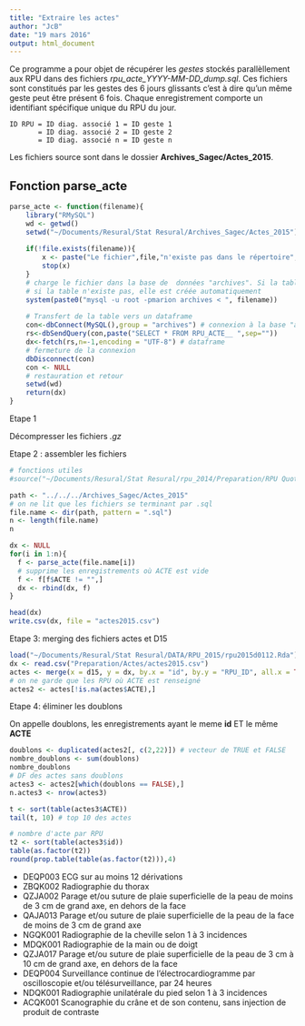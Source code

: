 ```yaml
---
title: "Extraire les actes"
author: "JcB"
date: "19 mars 2016"
output: html_document
---
```


Ce programme a pour objet de récupérer les _gestes_ stockés parallèllement aux RPU dans des fichiers _rpu_acte_YYYY-MM-DD_dump.sql_. Ces fichiers sont constitués par les gestes des 6 jours glissants c'est à dire qu'un même geste peut être présent 6 fois. Chaque enregistrement comporte un identifiant spécifique unique du RPU du jour.
```
ID RPU = ID diag. associé 1 = ID geste 1
       = ID diag. associé 2 = ID geste 2
       = ID diag. associé n = ID geste n
```

Les fichiers source sont dans le dossier __Archives_Sagec/Actes_2015__.

Fonction parse_acte
--------------------
```r

parse_acte <- function(filename){
    library("RMySQL")
    wd <- getwd()
    setwd("~/Documents/Resural/Stat Resural/Archives_Sagec/Actes_2015")
    
    if(!file.exists(filename)){
        x <- paste("Le fichier",file,"n'existe pas dans le répertoire",getwd(), sep=" ")
        stop(x)
    }
    # charge le fichier dans la base de  données "archives". Si la table existe, elle est automatiquement effacée.
    # si la table n'existe pas, elle est créée automatiquement
    system(paste0("mysql -u root -pmarion archives < ", filename))
    
    # Transfert de la table vers un dataframe
    con<-dbConnect(MySQL(),group = "archives") # connexion à la base "archives"
    rs<-dbSendQuery(con,paste("SELECT * FROM RPU_ACTE__ ",sep=""))
    dx<-fetch(rs,n=-1,encoding = "UTF-8") # dataframe
    # fermeture de la connexion
    dbDisconnect(con)
    con <- NULL
    # restauration et retour
    setwd(wd)
    return(dx)
}
```

Etape 1

Décompresser les fichiers _.gz_

Etape 2 : assembler les fichiers
```r
# fonctions utiles
#source("~/Documents/Resural/Stat Resural/rpu_2014/Preparation/RPU Quotidiens/quot_utils.R")

path <- "../../../Archives_Sagec/Actes_2015"
# on ne lit que les fichiers se terminant par .sql
file.name <- dir(path, pattern = ".sql")
n <- length(file.name)
n

dx <- NULL
for(i in 1:n){
  f <- parse_acte(file.name[i])
  # supprime les enregistrements où ACTE est vide
  f <- f[f$ACTE != "",]
  dx <- rbind(dx, f)
}

head(dx)
write.csv(dx, file = "actes2015.csv")
```

Etape 3: merging des fichiers actes et D15

```r
load("~/Documents/Resural/Stat Resural/DATA/RPU_2015/rpu2015d0112.Rda")
dx <- read.csv("Preparation/Actes/actes2015.csv")
actes <- merge(x = d15, y = dx, by.x = "id", by.y = "RPU_ID", all.x = TRUE)
# on ne garde que les RPU où ACTE est renseigné
actes2 <- actes[!is.na(actes$ACTE),]

```

Etape 4: éliminer les doublons

On appelle doublons, les enregistrements ayant le meme __id__ ET le même __ACTE__

```r
doublons <- duplicated(actes2[, c(2,22)]) # vecteur de TRUE et FALSE
nombre_doublons <- sum(doublons)
nombre_doublons
# DF des actes sans doublons
actes3 <- actes2[which(doublons == FALSE),]
n.actes3 <- nrow(actes3)

t <- sort(table(actes3$ACTE))
tail(t, 10) # top 10 des actes

# nombre d'acte par RPU
t2 <- sort(table(actes3$id))
table(as.factor(t2))
round(prop.table(table(as.factor(t2))),4)

```

- DEQP003 ECG sur au moins 12 dérivations
- ZBQK002   Radiographie du thorax
- QZJA002 Parage et/ou suture de plaie superficielle de la peau de moins de 3 cm de grand axe, en dehors de la face
- QAJA013 Parage et/ou suture de plaie superficielle de la peau de la face de moins de 3 cm de grand axe
- NGQK001 Radiographie de la cheville selon 1 à 3 incidences
- MDQK001 Radiographie de la main ou de doigt
- QZJA017 Parage et/ou suture de plaie superficielle de la peau de 3 cm à 10 cm de grand axe, en dehors de la face
- DEQP004 Surveillance continue de l'électrocardiogramme par oscilloscopie et/ou télésurveillance, par 24 heures
- NDQK001 Radiographie unilatérale du pied selon 1 à 3 incidences
- ACQK001 Scanographie du crâne et de son contenu, sans injection de produit de contraste

